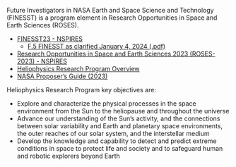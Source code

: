Future Investigators in NASA Earth and Space Science and Technology (FINESST) is a program element in Research Opportunities in Space and Earth Sciences (ROSES).

-   [FINESST23 - NSPIRES](https://go.nasa.gov/FINESST23)
    -   [F.5 FINESST as clarified January 4, 2024 (.pdf)](https://nspires.nasaprs.com/external/viewrepositorydocument?cmdocumentid=918319&solicitationId=%7B2CA37D02-F6A7-9746-68C1-8B681D7532EA%7D)
-   [Research Opportunities in Space and Earth Sciences 2023 (ROSES-2023) - NSPIRES](https://nspires.nasaprs.com/external/solicitations/summary!init.do?solId=%7B274C8365-A038-339F-A3AE-8F5BFE178312%7D)
-   [Heliophysics Research Program Overview](https://nspires.nasaprs.com/external/viewrepositorydocument?cmdocumentid=912460&solicitationId=%7B1FE03DBA-61BD-B248-316B-60ECB612CF2F%7D)
-   [NASA Proposer’s Guide (2023)](https://www.nasa.gov/wp-content/uploads/2023/09/2023-nasa-proposers-guide-final.pdf?emrc=7b5d89)

Heliophysics Research Program key objectives are:

-   Explore and characterize the physical processes in the space environment from the Sun to the heliopause and throughout the universe
-   Advance our understanding of the Sun’s activity, and the connections between solar variability and Earth and planetary space environments, the outer reaches of our solar system, and the interstellar medium
-   Develop the knowledge and capability to detect and predict extreme conditions in space to protect life and society and to safeguard human and robotic explorers beyond Earth